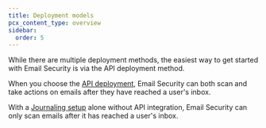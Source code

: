```yaml
---
title: Deployment models
pcx_content_type: overview
sidebar:
  order: 5
---
```


While there are multiple deployment methods, the easiest way to get started with Email Security is via the API deployment method.

When you choose the [API deployment](/cloudflare-one/email-security/setup/post-delivery-deployment/api/), Email Security can both scan and take actions on emails after they have reached a user's inbox. 

With a [Journaling setup](/cloudflare-one/email-security/setup/post-delivery-deployment/bcc-journaling/journaling-setup/office365-journaling/) alone without API integration, Email Security can only scan emails after it has reached a user's inbox.